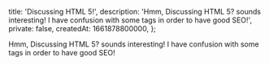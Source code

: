   title: 'Discussing HTML 5!',
  description: 'Hmm, Discussing HTML 5? sounds interesting! I have confusion with some tags in order to have good SEO!',
  private: false,
  createdAt: 1661878800000,
};

Hmm, Discussing HTML 5? sounds interesting! I have confusion with some tags in order to have good SEO!

